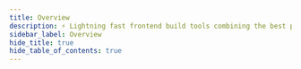 ```yaml
---
title: Overview
description: ⚡️ Lightning fast frontend build tools combining the best parts of Symfony Encore and Laravel Mix
sidebar_label: Overview
hide_title: true
hide_table_of_contents: true
---
```



<div className="margin-bottom--lg">
  <Hero
    title="bud.js"
    subtitle="Lightning fast frontend build tools combining the best parts of Symfony
Encore and Laravel Mix."
  />
</div>

<div className="row">
  <div className="col">
    <Card
      title="Requirements"
      description="Confirm your environment is set up for bud.js"
      links={[
        ['Read more', '/guides/overview/requirements'],
      ]}
    />
  </div>

  <div className="col">
    <Card
      title="Installation"
      description="Install bud.js"
      links={[
        ['Read more', '/guides/overview/installation'],
      ]}
    />
  </div>
</div>
